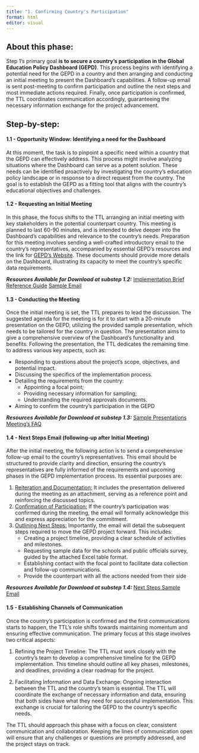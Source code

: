 ```yaml
---
title: "1. Confirming Country's Participation"
format: html
editor: visual
---
```


## About this phase:

Step 1's primary goal **is to secure a country's participation in the Global Education Policy Dashboard (GEPD)**. This process begins with identifying a potential need for the GEPD in a country and then arranging and conducting an initial meeting to present the Dashboard's capabilities. A follow-up email is sent post-meeting to confirm participation and outline the next steps and most immediate actions required. Finally, once participation is confirmed, the TTL coordinates communication accordingly, guaranteeing the necessary information exchange for the project advancement.

## Step-by-step:

#### **1.1 - Opportunity Window: Identifying a need for the Dashboard**

At this moment, the task is to pinpoint a specific need within a country that the GEPD can effectively address. This process might involve analyzing situations where the Dashboard can serve as a potent solution. These needs can be identified proactively by investigating the country's education policy landscape or in response to a direct request from the country. The goal is to establish the GEPD as a fitting tool that aligns with the country's educational objectives and challenges.

#### **1.2 - Requesting an Initial Meeting**

In this phase, the focus shifts to the TTL arranging an initial meeting with key stakeholders in the potential counterpart country. This meeting is planned to last 60-90 minutes, and is intended to delve deeper into the Dashboard's capabilities and relevance to the country's needs. Preparation for this meeting involves sending a well-crafted introductory email to the country's representatives, accompanied by essential GEPD's resources and the link for [GEPD's Website](https://www.educationpolicydashboard.org/). These documents should provide more details on the Dashboard, illustrating its capacity to meet the country's specific data requirements.

***Resources Available for Download at substep 1.2:*** [Implementation Brief](https://github.com/ArthurCheib/gepd-implementation-pck/raw/main/websites-materials/step-1/SB2_GEPD%20Implementation%20Brief.zip){.btn .btn-primary} [Reference Guide](https://github.com/ArthurCheib/gepd-implementation-pck/raw/main/websites-materials/step-1/SB2_GEPD%20Reference%20Guide.zip){.btn .btn-primary} [Sample Email](https://github.com/ArthurCheib/gepd-implementation-pck/raw/main/websites-materials/step-1/SB2_Sample%20Email%20-%20Requesting%20initial%20meeting.docx){.btn .btn-primary}

#### **1.3 - Conducting the Meeting**

Once the initial meeting is set, the TTL prepares to lead the discussion. The suggested agenda for the meeting is for it to start with a 20-minute presentation on the GEPD, utilizing the provided sample presentation, which needs to be tailored for the country in question. The presentation aims to give a comprehensive overview of the Dashboard's functionality and benefits. Following the presentation, the TTL dedicates the remaining time to address various key aspects, such as:

-   Responding to questions about the project's scope, objectives, and potential impact.​
-   Discussing the specifics of the implementation process.​
-   Detailing the requirements from the country: ​
    -   Appointing a focal point​;
    -   Providing necessary information for sampling​;
    -   Understanding the required approvals documents.
-   Aiming to confirm the country's participation in the GEPD 

***Resources Available for Download at substep 1.3:*** [Sample Presentations](https://github.com/ArthurCheib/gepd-implementation-pck/raw/main/websites-materials/step-1/SB3_GEPD%20Presentations.zip){.btn .btn-primary} [Meeting's FAQ](https://github.com/ArthurCheib/gepd-implementation-pck/raw/main/websites-materials/step-1/SB3_FAQ%20-%20Initial%20Meeting.docx){.btn .btn-primary}

#### **1.4 - Next Steps Email (following-up after Initial Meeting)**

After the initial meeting, the following action is to send a comprehensive follow-up email to the country's representatives. This email should be structured to provide clarity and direction, ensuring the country's representatives are fully informed of the requirements and upcoming phases in the GEPD implementation process.​ Its essential purposes are:

1.  [Reiteration and Documentation:]{.underline} It includes the presentation delivered during the meeting as an attachment, serving as a reference point and reinforcing the discussed topics.​
2.  [Confirmation of Participation:]{.underline} If the country's participation was confirmed during the meeting, the email will formally acknowledge this and express appreciation for the commitment.​
3.  [Outlining Next Steps:]{.underline} Importantly, the email will detail the subsequent steps required to move the GEPD project forward. This includes:​
    -   Creating a project timeline, providing a clear schedule of activities and milestones.​
    -   Requesting sample data for the schools and public officials survey, guided by the attached Excel table format.​
    -   Establishing contact with the focal point to facilitate data collection and follow-up communications.
    -   Provide the counterpart with all the actions needed from their side

***Resources Available for Download at substep 1.4:*** [Next Steps Sample Email](https://github.com/ArthurCheib/gepd-implementation-pck/raw/main/websites-materials/step-1/SB4_Sample%20Email%20-%20Next%20Steps%20Follow-up%20Email.docx){.btn .btn-primary}

#### **1.5 -** **Establishing Channels of Communication**

Once the country's participation is confirmed and the first communications starts to happen, the TTL's role shifts towards maintaining momentum and ensuring effective communication. The primary focus at this stage involves two critical aspects:​

1.  Refining the Project Timeline: The TTL must work closely with the country's team to develop a comprehensive timeline for the GEPD implementation. This timeline should outline all key phases, milestones, and deadlines, providing a clear roadmap for the project.​

2.  Facilitating Information and Data Exchange: Ongoing interaction between the TTL and the country's team is essential. The TTL will coordinate the exchange of necessary information and data, ensuring that both sides have what they need for successful implementation. This exchange is crucial for tailoring the GEPD to the country's specific needs.​

The TTL should approach this phase with a focus on clear, consistent communication and collaboration. Keeping the lines of communication open will ensure that any challenges or questions are promptly addressed, and the project stays on track.​
